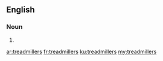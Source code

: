 ==English==

===Noun===
{{head|en|plural}}

# {{plural of|treadmiller|lang=en}}

[[ar:treadmillers]]
[[fr:treadmillers]]
[[ku:treadmillers]]
[[my:treadmillers]]
